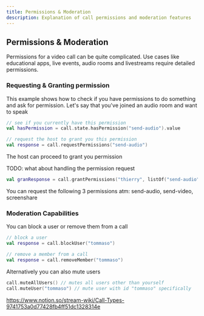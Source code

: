 ```yaml
---
title: Permissions & Moderation
description: Explanation of call permissions and moderation features
---
```


## Permissions & Moderation

Permissions for a video call can be quite complicated.
Use cases like educational apps, live events, audio rooms and livestreams require detailed permissions.

### Requesting & Granting permission

This example shows how to check if you have permissions to do something and ask for permission.
Let's say that you've joined an audio room and want to speak

```kotlin
// see if you currently have this permission
val hasPermission = call.state.hasPermission("send-audio").value

// request the host to grant you this permission
val response = call.requestPermissions("send-audio")
```

The host can proceed to grant you permission

TODO: what about handling the permission request

```kotlin
val granResponse = call.grantPermissions("thierry", listOf("send-audio"))
```

You can request the following 3 permissions atm: send-audio, send-video, screenshare

### Moderation Capabilities

You can block a user or remove them from a call

```kotlin   
// block a user
val response = call.blockUser("tommaso")

// remove a member from a call
val response = call.removeMember("tommaso")
```

Alternatively you can also mute users

```kotlin
call.muteAllUsers() // mutes all users other than yourself
call.muteUser("tommaso") // mute user with id "tommaso" specifically
```




https://www.notion.so/stream-wiki/Call-Types-9741753a0d77428fb4ff51dc1328314e
